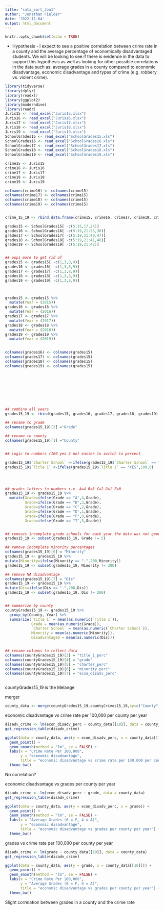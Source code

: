 ```yaml
---
title: "sata_sort_Jon1"
author: "Jonathan Fielder"
date: '2022-11-04'
output: html_document
---
```


```r
knitr::opts_chunk$set(echo = TRUE)
```


* Hypothesis - I expect to see a positive correlation between crime rate in a county and the average percentage of economically disadvantaged students. We will be looking to see if there is evidence in the data to support this hypothesis as well as looking for other possible correlations in the data such as: average grades in a county compared to economic disadvantage, economic disadvantage and types of crime (e.g. robbery vs. violent crime).

```r
library(tidyverse)
library(dplyr)
library(readxl)
library(ggplot2)
library(moderndive)
library(readr)
Juris15 <- read_excel("Juris15.xlsx")
Juris16 <- read_excel("Juris16.xlsx")
Juris17 <- read_excel("Juris17.xlsx")
Juris18 <- read_excel("Juris18.xlsx")
Juris19 <- read_excel("Juris19.xlsx")
SchoolGrades15 <- read_excel("SchoolGrades15.xls")
SchoolGrades16 <- read_excel("SchoolGrades16.xls")
SchoolGrades17 <- read_excel("SchoolGrades17.xls")
SchoolGrades18 <- read_excel("SchoolGrades18.xls")
SchoolGrades19 <- read_excel("SchoolGrades19.xls")
```



```r
crime15 <- Juris15
crime16 <- Juris16
crime17 <- Juris17
crime18 <- Juris18
crime19 <- Juris19

colnames(crime16) <- colnames(crime15)
colnames(crime17) <- colnames(crime15)
colnames(crime18) <- colnames(crime15)
colnames(crime19) <- colnames(crime15)


crime_15_19 <- rbind.data.frame(crime15, crime16, crime17, crime18, crime19)
```



```r
grades15 <- SchoolGrades15[ -c(5:15,17,24)]
grades16 <- SchoolGrades16[ -c(5:19,21:23,30)]
grades17 <- SchoolGrades17[ -c(5:19,21:40,47)]
grades18 <- SchoolGrades18[ -c(5:19,21:41,48)]
grades19 <- SchoolGrades19[ -c(5:19,21:42)]


## oops more to get rid of
grades15 <- grades15[ -c(1,3,8,9)]
grades16 <- grades16[ -c(1,3,8,9)]
grades17 <- grades17[ -c(1,3,8,9)]
grades18 <- grades18[ -c(1,3,8,9)]
grades19 <- grades19[ -c(1,3,8,9)]



grades15 <- grades15 %>%
  mutate(Year = (2015))
grades16 <- grades16 %>%
  mutate(Year = (2016))
grades17 <- grades17 %>%
  mutate(Year = (2017))
grades18 <- grades18 %>%
  mutate(Year = (2018))
grades19 <- grades19 %>%
  mutate(Year = (2019))
  

colnames(grades16) <- colnames(grades15)
colnames(grades17) <- colnames(grades15)
colnames(grades18) <- colnames(grades15)
colnames(grades19) <- colnames(grades15)









## combine all years
grades15_19 <- rbind(grades15, grades16, grades17, grades18, grades19)

## rename to grade
colnames(grades15_19)[3] ="Grade"

## rename to county
colnames(grades15_19)[1] ="County"


## logic to numbers (100 yes 2 no) easier to switch to percent

grades15_19$`Charter School` <-ifelse(grades15_19$`Charter School` == "YES",100,0)
grades15_19$`Title 1` <-ifelse(grades15_19$`Title 1` == "YES",100,0)




## grades letters to numbers i.e. A=4 B=3 C=2 D=1 F=0
grades15_19 <- grades15_19 %>%
  mutate(Grade=ifelse(Grade == "A",4,Grade),
         Grade=ifelse(Grade == "B",3,Grade),
         Grade=ifelse(Grade == "C",2,Grade),
         Grade=ifelse(Grade == "D",1,Grade),
         Grade=ifelse(Grade == "F",0,Grade),
         Grade=ifelse(Grade == "I",5,Grade))


## removes incomplete grade schools for each year the data was not good for the school grade
grades15_19 <- subset(grades15_19, Grade != 5)

## remove incomplete minority percentages
colnames(grades15_19)[6] = "Minority"
grades15_19 <- grades15_19 %>%
mutate(Minority=ifelse(Minority == ".",200,Minority))
grades15_19 <- subset(grades15_19, Minority != 200)

## remove NA disadvantage
colnames(grades15_19)[7] = "Dis"
grades15_19 <- grades15_19 %>%
mutate(Dis=ifelse(Dis == ".",200,Dis))
grades15_19 <- subset(grades15_19, Dis != 200)


## summarize by county
countyGrades15_19 <- grades15_19 %>%
  group_by(County, Year) %>%
  summarize(`Title 1` = mean(as.numeric(`Title 1`)), 
            Grade = mean(as.numeric(Grade)),
            `Charter School` = mean(as.numeric(`Charter School`)),
            Minority = mean(as.numeric(Minority)),
            Disadvantaged = mean(as.numeric(Dis)))


## rename columns to reflect data
colnames(countyGrades15_19)[3] = "title_1_perc"
colnames(countyGrades15_19)[4] = "grade"
colnames(countyGrades15_19)[5] = "charter_perc"
colnames(countyGrades15_19)[6] = "minority_perc"
colnames(countyGrades15_19)[7] = "econ_disadv_perc"
  
```


countyGrades15_19 is the Melange


merger
```r
county_data <- merge(countyGrades15_19,countyCrimes15_19,by=c("County","Year")) 
```


economic disadvantage vs crime rate per 100,000 per county per year
```r
disadv_crime <- lm(econ_disadv_perc ~ county_data[[10]], data = county_data)
get_regression_table(disadv_crime)

ggplot(data = county_data, aes(y = econ_disadv_perc, x = county_data[[10]])) + 
  geom_point() + 
  geom_smooth(method = "lm", se = FALSE) +
  labs(x = "Crime Rate Per 100,000", 
       y = "economic disadvantage", 
       title = "economic disadvantage vs crime rate per 100,000 per county per year") +
  theme_bw()

```
No correlation?



economic disadvantage vs grades per county per year
```r
disadv_crime <- lm(econ_disadv_perc ~ grade, data = county_data)
get_regression_table(disadv_crime)

ggplot(data = county_data, aes(y = econ_disadv_perc, x = grade)) + 
  geom_point() + 
  geom_smooth(method = "lm", se = FALSE) +
  labs(x = "Average Grades (0 = F, 4 = A)", 
       y = "economic disadvantage", 
       title = "economic disadvantage vs grades per county per year") +
  theme_bw()

```



grades vs crime rate per 100,000 per county per year
```r
disadv_crime <- lm(grade ~ county_data[[10]], data = county_data)
get_regression_table(disadv_crime)

ggplot(data = county_data, aes(y = grade, x = county_data[[10]])) + 
  geom_point() + 
  geom_smooth(method = "lm", se = FALSE) +
  labs(x = "Crime Rate Per 100,000", 
       y = "Average Grades (0 = F, 4 = A)", 
       title = "economic disadvantage vs grades per county per year") +
  theme_bw()

```

Slight correlation between grades in a county and the crime rate












